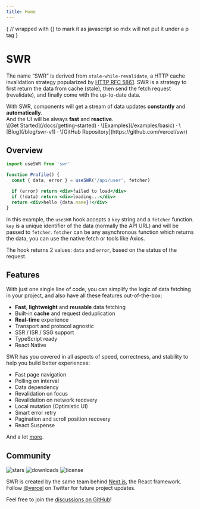 ```yaml
---
title: Home
---
```


{
// wrapped with {} to mark it as javascript so mdx will not put it under a p tag
}

<h1 className="text-center font-extrabold md:text-5xl mt-8">SWR</h1>

<Bleed><Features/></Bleed>

The name “SWR” is derived from `stale-while-revalidate`, a HTTP cache invalidation strategy popularized by [HTTP RFC 5861](https://tools.ietf.org/html/rfc5861).
SWR is a strategy to first return the data from cache (stale), then send the fetch request (revalidate), and finally come with the up-to-date data.

<Callout emoji="✅">
  With SWR, components will get a stream of data updates <strong>constantly</strong> and <strong>automatically</strong>.<br/>
  And the UI will be always <strong>fast</strong> and <strong>reactive</strong>.
</Callout>

<div className="mt-16 mb-20 text-center">
  \[Get Started](/docs/getting-started) · \[Examples](/examples/basic) · \[Blog](/blog/swr-v1) · \[GitHub Repository](https://github.com/vercel/swr)
</div>

## Overview

```jsx
import useSWR from 'swr'

function Profile() {
  const { data, error } = useSWR('/api/user', fetcher)

  if (error) return <div>failed to load</div>
  if (!data) return <div>loading...</div>
  return <div>hello {data.name}!</div>
}
```

In this example, the `useSWR` hook accepts a `key` string and a `fetcher` function. `key` is a unique identifier of the data (normally the API URL)
and will be passed to `fetcher`. `fetcher` can be any asynchronous function which returns the data, you can use the native fetch or tools like Axios.

The hook returns 2 values: `data` and `error`, based on the status of the request.

## Features

With just one single line of code, you can simplify the logic of data fetching in your project, and also have all these features out-of-the-box:

* **Fast**, **lightweight** and **reusable** data fetching
* Built-in **cache** and request deduplication
* **Real-time** experience
* Transport and protocol agnostic
* SSR / ISR / SSG support
* TypeScript ready
* React Native

SWR has you covered in all aspects of speed, correctness, and stability to help you build better experiences:

* Fast page navigation
* Polling on interval
* Data dependency
* Revalidation on focus
* Revalidation on network recovery
* Local mutation (Optimistic UI)
* Smart error retry
* Pagination and scroll position recovery
* React Suspense

And a lot [more](/docs/getting-started).

## Community

<p className="flex h-6">
  <img alt="stars" src="https://badgen.net/github/stars/vercel/swr" className="inline-block mr-2"/>
  <img alt="downloads" src="https://badgen.net/npm/dt/swr" className="inline-block mr-2"/>
  <img alt="license" src="https://badgen.net/npm/license/swr" className="inline-block mr-2"/>
</p>

SWR is created by the same team behind [Next.js](https://nextjs.org), the React framework.\
Follow [@vercel](https://twitter.com/vercel) on Twitter for future project updates.

Feel free to join the [discussions on GitHub](https://github.com/vercel/swr/discussions)!
